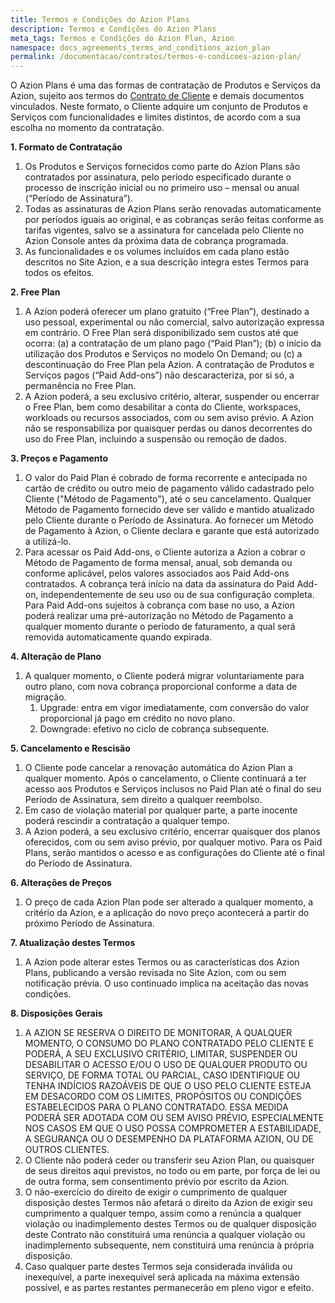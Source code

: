 ```yaml
---
title: Termos e Condições do Azion Plans
description: Termos e Condições do Azion Plans
meta_tags: Termos e Condições do Azion Plan, Azion
namespace: docs_agreements_terms_and_conditions_azion_plan
permalink: /documentacao/contratos/termos-e-condicoes-azion-plan/
---
```


O Azion Plans é uma das formas de contratação de Produtos e Serviços da Azion, sujeito aos termos do [Contrato de Cliente](https://www.azion.com/pt-br/documentacao/contratos/contrato-de-cliente/) e demais documentos vinculados. Neste formato, o Cliente adquire um conjunto de Produtos e Serviços com funcionalidades e limites distintos, de acordo com a sua escolha no momento da contratação.

**1. Formato de Contratação**

1. Os Produtos e Serviços fornecidos como parte do Azion Plans são contratados por assinatura, pelo período especificado durante o processo de inscrição inicial ou no primeiro uso – mensal ou anual (“Período de Assinatura”).
2. Todas as assinaturas de Azion Plans serão renovadas automaticamente por períodos iguais ao original, e as cobranças serão feitas conforme as tarifas vigentes, salvo se a assinatura for cancelada pelo Cliente no Azion Console antes da próxima data de cobrança programada.
3. As funcionalidades e os volumes incluídos em cada plano estão descritos no Site Azion, e a sua descrição integra estes Termos para todos os efeitos.

**2. Free Plan**

1. A Azion poderá oferecer um plano gratuito (“Free Plan”), destinado a uso pessoal, experimental ou não comercial, salvo autorização expressa em contrário. O Free Plan será disponibilizado sem custos até que ocorra: (a) a contratação de um plano pago (“Paid Plan”); (b) o início da utilização dos Produtos e Serviços no modelo On Demand; ou (c) a descontinuação do Free Plan pela Azion. A contratação de Produtos e Serviços pagos (“Paid Add-ons”) não descaracteriza, por si só, a permanência no Free Plan.
2. A Azion poderá, a seu exclusivo critério, alterar, suspender ou encerrar o Free Plan, bem como desabilitar a conta do Cliente, workspaces, workloads ou recursos associados, com ou sem aviso prévio. A Azion não se responsabiliza por quaisquer perdas ou danos decorrentes do uso do Free Plan, incluindo a suspensão ou remoção de dados.

**3. Preços e Pagamento**

1. O valor do Paid Plan é cobrado de forma recorrente e antecipada no cartão de crédito ou outro meio de pagamento válido cadastrado pelo Cliente ("Método de Pagamento"), até o seu cancelamento. Qualquer Método de Pagamento fornecido deve ser válido e mantido atualizado pelo Cliente durante o Período de Assinatura. Ao fornecer um Método de Pagamento à Azion, o Cliente declara e garante que está autorizado a utilizá-lo.
2. Para acessar os Paid Add-ons, o Cliente autoriza a Azion a cobrar o Método de Pagamento de forma mensal, anual, sob demanda ou conforme aplicável, pelos valores associados aos Paid Add-ons contratados. A cobrança terá início na data da assinatura do Paid Add-on, independentemente de seu uso ou de sua configuração completa. Para Paid Add-ons sujeitos à cobrança com base no uso, a Azion poderá realizar uma pré-autorização no Método de Pagamento a qualquer momento durante o período de faturamento, a qual será removida automaticamente quando expirada.

**4. Alteração de Plano**

1. A qualquer momento, o Cliente poderá migrar voluntariamente para outro plano, com nova cobrança proporcional conforme a data de migração.
    1. Upgrade: entra em vigor imediatamente, com conversão do valor proporcional já pago em crédito no novo plano.
    2. Downgrade: efetivo no ciclo de cobrança subsequente.

**5. Cancelamento e Rescisão**

1. O Cliente pode cancelar a renovação automática do Azion Plan a qualquer momento. Após o cancelamento, o Cliente continuará a ter acesso aos Produtos e Serviços inclusos no Paid Plan até o final do seu Período de Assinatura, sem direito a qualquer reembolso.
2. Em caso de violação material por qualquer parte, a parte inocente poderá rescindir a contratação a qualquer tempo.
3. A Azion poderá, a seu exclusivo critério, encerrar quaisquer dos planos oferecidos, com ou sem aviso prévio, por qualquer motivo. Para os Paid Plans, serão mantidos o acesso e as configurações do Cliente até o final do Período de Assinatura.

**6. Alterações de Preços**

1. O preço de cada Azion Plan pode ser alterado a qualquer momento, a critério da Azion, e a aplicação do novo preço acontecerá a partir do próximo Período de Assinatura.

**7. Atualização destes Termos**

1. A Azion pode alterar estes Termos ou as características dos Azion Plans, publicando a versão revisada no Site Azion, com ou sem notificação prévia. O uso continuado implica na aceitação das novas condições.

**8. Disposições Gerais**

1. A AZION SE RESERVA O DIREITO DE MONITORAR, A QUALQUER MOMENTO, O CONSUMO DO PLANO CONTRATADO PELO CLIENTE E PODERÁ, A SEU EXCLUSIVO CRITÉRIO, LIMITAR, SUSPENDER OU DESABILITAR O ACESSO E/OU O USO DE QUALQUER PRODUTO OU SERVIÇO, DE FORMA TOTAL OU PARCIAL, CASO IDENTIFIQUE OU TENHA INDÍCIOS RAZOÁVEIS DE QUE O USO PELO CLIENTE ESTEJA EM DESACORDO COM OS LIMITES, PROPÓSITOS OU CONDIÇÕES ESTABELECIDOS PARA O PLANO CONTRATADO. ESSA MEDIDA PODERÁ SER ADOTADA COM OU SEM AVISO PRÉVIO, ESPECIALMENTE NOS CASOS EM QUE O USO POSSA COMPROMETER A ESTABILIDADE, A SEGURANÇA OU O DESEMPENHO DA PLATAFORMA AZION, OU DE OUTROS CLIENTES.
2. O Cliente não poderá ceder ou transferir seu Azion Plan, ou quaisquer de seus direitos aqui previstos, no todo ou em parte, por força de lei ou de outra forma, sem consentimento prévio por escrito da Azion.
3. O não-exercício do direito de exigir o cumprimento de qualquer disposição destes Termos não afetará o direito da Azion de exigir seu cumprimento a qualquer tempo, assim como a renúncia a qualquer violação ou inadimplemento destes Termos ou de qualquer disposição deste Contrato não constituirá uma renúncia a qualquer violação ou inadimplemento subsequente, nem constituirá uma renúncia à própria disposição.
4. Caso qualquer parte destes Termos seja considerada inválida ou inexequível, a parte inexequível será aplicada na máxima extensão possível, e as partes restantes permanecerão em pleno vigor e efeito.

